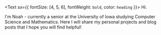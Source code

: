 <Text sx={{ fontSize: [4, 5, 6], fontWeight: `bold`, color: `heading` }}>
  Hi.
</Text>

I'm Noah - currently a senior at the University of Iowa studying Computer Science and Mathematics. 
Here I will share my personal projects and blog posts that I hope you will find helpful!